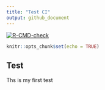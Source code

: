 ```yaml
---
title: "Test CI"
output: github_document
---
```


<!-- badges: start -->
[![R-CMD-check](https://github.com/derek-corcoran-barrios/RGirhubActions/workflows/R-CMD-check/badge.svg)](https://github.com/derek-corcoran-barrios/RGirhubActions/actions)
<!-- badges: end -->

```r
knitr::opts_chunk$set(echo = TRUE)
```

## Test

Ths is my first test